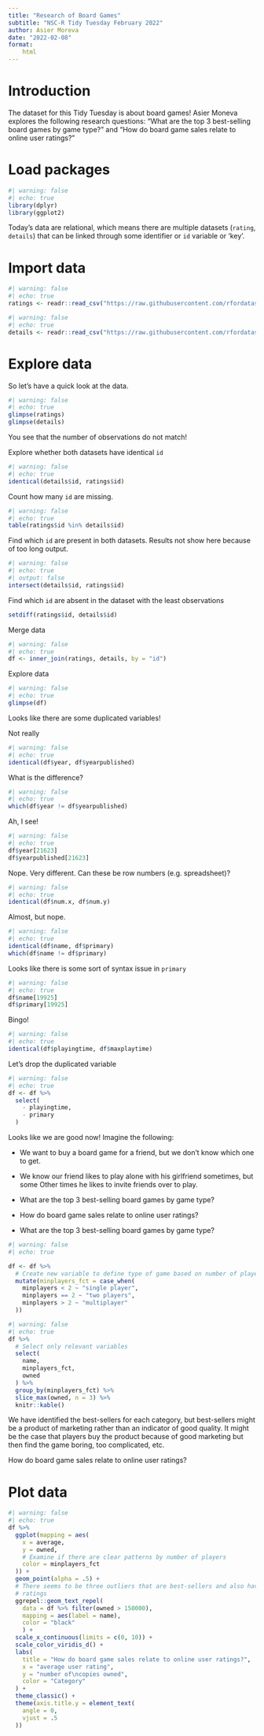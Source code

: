 ```yaml
---
title: "Research of Board Games"
subtitle: "NSC-R Tidy Tuesday February 2022"
author: Asier Moreva
date: "2022-02-08"
format:
    html 
---
```

# Introduction
The dataset for this Tidy Tuesday is about board games! Asier Moneva explores the following research questions: “What are the top 3 best-selling board games by game type?” and “How do board game sales relate to online user ratings?”

# Load packages

```r
#| warning: false
#| echo: true
library(dplyr)
library(ggplot2)
```

Today's data are relational, which means there are multiple datasets (`rating`, `details`) that can be linked through some identifier or `id` variable or 'key'.

# Import data

```r
#| warning: false
#| echo: true
ratings <- readr::read_csv("https://raw.githubusercontent.com/rfordatascience/tidytuesday/master/data/2022/2022-01-25/ratings.csv")
```

```r
#| warning: false
#| echo: true
details <- readr::read_csv("https://raw.githubusercontent.com/rfordatascience/tidytuesday/master/data/2022/2022-01-25/details.csv")
```

# Explore data

So let's have a quick look at the data.

```r
#| warning: false
#| echo: true
glimpse(ratings)
glimpse(details)
```

You see that the number of observations do not match!

Explore whether both datasets have identical `id`

```r
#| warning: false
#| echo: true
identical(details$id, ratings$id)
```

Count how many `id` are missing.

```r
#| warning: false
#| echo: true
table(ratings$id %in% details$id)
```

Find which `id` are present in both datasets. Results not show here because of too long output.

```r
#| warning: false
#| echo: true
#| output: false
intersect(details$id, ratings$id)
```

Find which `id` are absent in the dataset with the least observations

```r
setdiff(ratings$id, details$id)
```

Merge data

```r
#| warning: false
#| echo: true
df <- inner_join(ratings, details, by = "id")
```

Explore data

```r
#| warning: false
#| echo: true
glimpse(df)
```

Looks like there are some duplicated variables!

Not really

```r
#| warning: false
#| echo: true
identical(df$year, df$yearpublished)
```

What is the difference?

```r
#| warning: false
#| echo: true
which(df$year != df$yearpublished)
```

Ah, I see!

```r
#| warning: false
#| echo: true
df$year[21623]
df$yearpublished[21623]
```

Nope. Very different. Can these be row numbers (e.g. spreadsheet)?

```r
#| warning: false
#| echo: true
identical(df$num.x, df$num.y)
```

Almost, but nope.

```r
#| warning: false
#| echo: true
identical(df$name, df$primary)
which(df$name != df$primary)
```

Looks like there is some sort of syntax issue in `primary`

```r
#| warning: false
#| echo: true
df$name[19925]
df$primary[19925]


```

Bingo!

```r
#| warning: false
#| echo: true
identical(df$playingtime, df$maxplaytime)
```

Let's drop the duplicated variable

```r
#| warning: false
#| echo: true
df <- df %>% 
  select(
    - playingtime,
    - primary
  )
```

Looks like we are good now! Imagine the following:

-   We want to buy a board game for a friend, but we don't know which one to get.

-   We know our friend likes to play alone with his girlfriend sometimes, but some Other times he likes to invite friends over to play.\

-   What are the top 3 best-selling board games by game type?\

-   How do board game sales relate to online user ratings?

-   What are the top 3 best-selling board games by game type?

```r
#| warning: false
#| echo: true

df <- df %>% 
  # Create new variable to define type of game based on number of players
  mutate(minplayers_fct = case_when(
    minplayers < 2 ~ "single player",
    minplayers == 2 ~ "two players",
    minplayers > 2 ~ "multiplayer"
  ))
```

```r
#| warning: false
#| echo: true
df %>% 
  # Select only relevant variables
  select(
    name,
    minplayers_fct,
    owned
  ) %>% 
  group_by(minplayers_fct) %>% 
  slice_max(owned, n = 3) %>% 
  knitr::kable()
```

We have identified the best-sellers for each category, but best-sellers might be a product of marketing rather than an indicator of good quality. It might be the case that players buy the product because of good marketing but then find the game boring, too complicated, etc.

How do board game sales relate to online user ratings?

# Plot data

```r
#| warning: false
#| echo: true
df %>% 
  ggplot(mapping = aes(
    x = average,
    y = owned,
    # Examine if there are clear patterns by number of players
    color = minplayers_fct
  )) +
  geom_point(alpha = .5) +
  # There seems to be three outliers that are best-sellers and also have high 
  # ratings
  ggrepel::geom_text_repel(
    data = df %>% filter(owned > 150000),
    mapping = aes(label = name),
    color = "black"
    ) +
  scale_x_continuous(limits = c(0, 10)) +
  scale_color_viridis_d() +
  labs(
    title = "How do board game sales relate to online user ratings?",
    x = "average user rating",
    y = "number of\ncopies owned",
    color = "Category"
  ) +
  theme_classic() +
  theme(axis.title.y = element_text(
    angle = 0,
    vjust = .5
  ))
```
